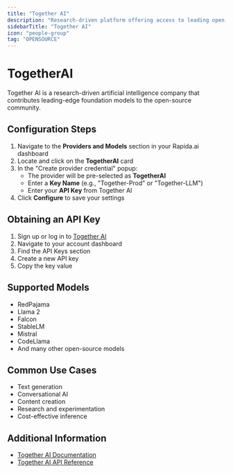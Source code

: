 ```yaml
---
title: "Together AI"
description: "Research-driven platform offering access to leading open-source foundation models"
sidebarTitle: "Together AI"
icon: "people-group"
tag: "OPENSOURCE"
---
```


# TogetherAI

Together AI is a research-driven artificial intelligence company that contributes leading-edge foundation models to the open-source community.

## Configuration Steps

1. Navigate to the **Providers and Models** section in your Rapida.ai dashboard
2. Locate and click on the **TogetherAI** card
3. In the "Create provider credential" popup:
   - The provider will be pre-selected as **TogetherAI**
   - Enter a **Key Name** (e.g., "Together-Prod" or "Together-LLM")
   - Enter your **API Key** from Together AI
4. Click **Configure** to save your settings

## Obtaining an API Key

1. Sign up or log in to [Together AI](https://www.together.ai/)
2. Navigate to your account dashboard
3. Find the API Keys section
4. Create a new API key
5. Copy the key value

## Supported Models

- RedPajama
- Llama 2
- Falcon
- StableLM
- Mistral
- CodeLlama
- And many other open-source models

## Common Use Cases

- Text generation
- Conversational AI
- Content creation
- Research and experimentation
- Cost-effective inference

## Additional Information

- [Together AI Documentation](https://docs.together.ai/)
- [Together AI API Reference](https://docs.together.ai/reference/inference)